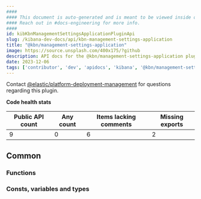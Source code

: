 ```yaml
---
####
#### This document is auto-generated and is meant to be viewed inside our experimental, new docs system.
#### Reach out in #docs-engineering for more info.
####
id: kibKbnManagementSettingsApplicationPluginApi
slug: /kibana-dev-docs/api/kbn-management-settings-application
title: "@kbn/management-settings-application"
image: https://source.unsplash.com/400x175/?github
description: API docs for the @kbn/management-settings-application plugin
date: 2023-12-06
tags: ['contributor', 'dev', 'apidocs', 'kibana', '@kbn/management-settings-application']
---
```




Contact [@elastic/platform-deployment-management](https://github.com/orgs/elastic/teams/platform-deployment-management) for questions regarding this plugin.

**Code health stats**

| Public API count  | Any count | Items lacking comments | Missing exports |
|-------------------|-----------|------------------------|-----------------|
| 9 | 0 | 6 | 2 |

## Common

### Functions
<DocDefinitionList data={kbnManagementSettingsApplicationObj.common.functions}/>

### Consts, variables and types
<DocDefinitionList data={kbnManagementSettingsApplicationObj.common.misc}/>

